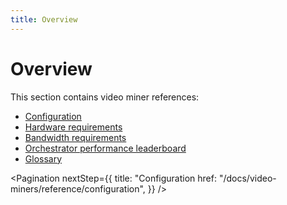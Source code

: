 ```yaml
---
title: Overview
---
```


# Overview

This section contains video miner references:

- [Configuration](/docs/video-miners/reference/configuration)
- [Hardware requirements](/docs/video-miners/reference/hardware)
- [Bandwidth requirements](/docs/video-miners/reference/bandwidth)
- [Orchestrator performance leaderboard](/docs/video-miners/reference/leaderboard)
- [Glossary](/docs/video-miners/reference/glossary)

<Pagination
  nextStep={{
    title: "Configuration
    href: "/docs/video-miners/reference/configuration",
  }}
/>
